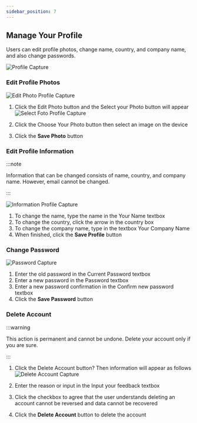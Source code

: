 ```yaml
---
sidebar_position: 7
---
```


## Manage Your Profile
Users can edit profile photos, change name, country, and company name, and also change passwords.

   ![Profile Capture](/img/capture/profile.png)

### Edit Profile Photos

   ![Edit Photo Profile Capture](/img/capture/edit-fotoprofile.png)

1. Click the Edit Photo button and the Select your Photo button will appear
   ![Select Foto Profile Capture](/img/capture/select-fotoprofile.png)

2. Click the Choose Your Photo button then select an image on the device
3. Click the **Save Photo** button

### Edit Profile Information

:::note

Information that can be changed consists of name, country, and company name. However, email cannot be changed.

:::

![Information Profile Capture](/img/capture/information-profile.png)

1. To change the name, type the name in the Your Name textbox
2. To change the country, click the arrow in the country box
3. To change the company name, type in the textbox Your Company Name
4. When finished, click the **Save Profile** button

### Change Password
![Password Capture](/img/capture/password.png)

1. Enter the old password in the Current Password textbox
2. Enter a new password in the Password textbox
3. Enter a new password confirmation in the Confirm new password textbox
4. Click the **Save Password** button

### Delete Account

:::warning

This action is permanent and cannot be undone. Delete your account only if you are sure.

:::

1. Click the Delete Account button? Then information will appear as follows
   ![Delete Account Capture](/img/capture/delete-account.png)

2. Enter the reason or input in the Input your feedback textbox
3. Click the checkbox to agree that the user understands deleting an account cannot be reversed and data cannot be recovered
4. Click the **Delete Account** button to delete the account


